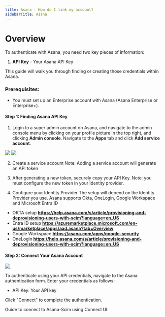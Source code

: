 ```yaml
---
title: Asana - How do I link my account?
sidebarTitle: Asana
---
```



# Overview

To authenticate with Asana, you need two key pieces of information:
1. **API Key** - Your Asana API Key


This guide will walk you through finding or creating those credentials within Asana.


### Prerequisites:

- You must set up an Enterprise account with Asana (Asana Enterprise or Enterprise+).


#### Step 1: Finding Asana API Key
1. Login to a super admin account on Asana, and navigate to the admin console menu by clicking on your profile picture in the top right,
and clicking **Admin console**. Navigate to the **Apps** tab and click **Add service account**.

<img src="/integrations/all/asana-scim/asana-3.png" />
<img src="/integrations/all/asana-scim/asana-4.png" />

2. Create a service account
Note: Adding a service account will generate an API token


3. After generating a new token, securely copy your API Key.
Note: you must configure the new token in your Identity provider. 

4.  Configure your Identity Provider
The setup will depend on the Identity Provider you use. 
Asana supports Okta, OneLogin, Google Workspace and Microsoft Entra ID

- OKTA setup **https://help.asana.com/s/article/provisioning-and-deprovisioning-users-with-scim?language=en_US**
- Entra ID setup **https://azuremarketplace.microsoft.com/en-us/marketplace/apps/aad.asana?tab=Overview**
- Google Workspace **https://asana.com/apps/google-security**
- OneLogin **https://help.asana.com/s/article/provisioning-and-deprovisioning-users-with-scim?language=en_US**


#### Step 2: Connect Your Asana Account

<img src="/integrations/all/asana-scim/nango_connect_ui.png" />

To authenticate using your API credentials, navigate to the Asana authentication form.
Enter your credentials as follows:
- API Key: Your API key

Click "Connect" to complete the authentication.

<Card title="Connect to Asana-Scim" icon="link" href="/integrations/all/asana-scim/connect" horizontal>
  Guide to connect to Asana-Scim using Connect UI
</Card>
